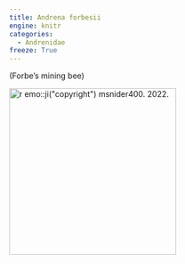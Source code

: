 ```yaml
---
title: Andrena forbesii
engine: knitr
categories:
  - Andrenidae
freeze: True
---
```

(Forbe's mining bee)

[![`r emo::ji("copyright")` msnider400. 2022.](https://inaturalist-open-data.s3.amazonaws.com/photos/119442385/medium.jpg){height=300}](https://inaturalist.ca/observations/118391493)
